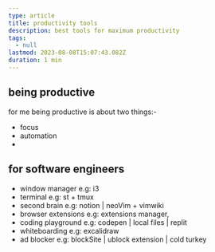 ```yaml
---
type: article
title: productivity tools
description: best tools for maximum productivity
tags:
  - null
lastmod: 2023-08-08T15:07:43.082Z
duration: 1 min
---
```


## being productive

for me being productive is about two things:-

- focus
- automation
-

## for software engineers

- window manager
  e.g: i3
- terminal
  e.g: st + tmux
- second brain
  e.g: notion | neoVim + vimwiki
- browser extensions
  e.g: extensions manager,
- coding playground
  e.g: codepen | local files | replit
- whiteboarding
  e.g: excalidraw
- ad blocker
  e.g: blockSite | ublock extension | cold turkey
